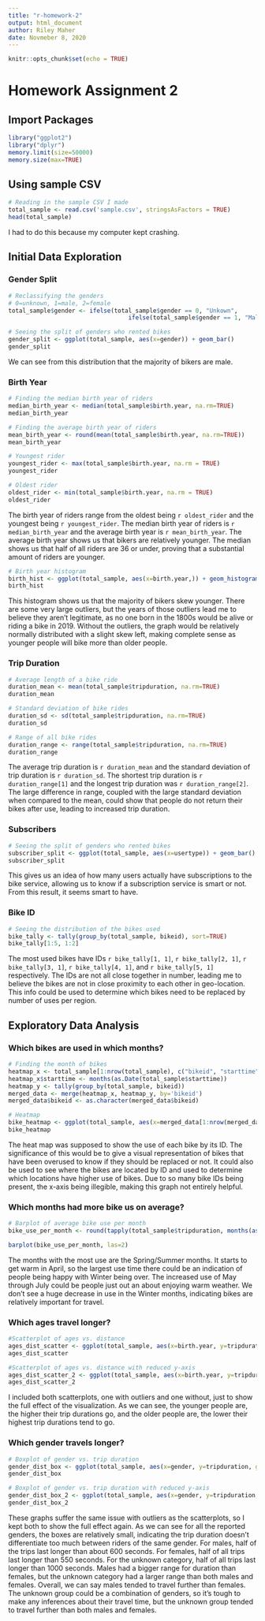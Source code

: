 ---
title: "r-homework-2"
output: html_document
author: Riley Maher
date: Novmeber 8, 2020
---

```{r setup, include=FALSE}
knitr::opts_chunk$set(echo = TRUE)
```

# Homework Assignment 2

## Import Packages

```{r}
library("ggplot2")
library("dplyr")
memory.limit(size=50000)
memory.size(max=TRUE)
```

## Using sample CSV

```{r}
# Reading in the sample CSV I made
total_sample <- read.csv('sample.csv', stringsAsFactors = TRUE)
head(total_sample)
```

I had to do this because my computer kept crashing.

## Initial Data Exploration

### Gender Split

```{r}
# Reclassifying the genders
# 0=unknown, 1=male, 2=female
total_sample$gender <- ifelse(total_sample$gender == 0, "Unkown",
                                  ifelse(total_sample$gender == 1, "Male", "Female"))

# Seeing the split of genders who rented bikes
gender_split <- ggplot(total_sample, aes(x=gender)) + geom_bar()
gender_split
```

We can see from this distribution that the majority of bikers are male.

### Birth Year

```{r}
# Finding the median birth year of riders
median_birth_year <- median(total_sample$birth.year, na.rm=TRUE)
median_birth_year

# Finding the average birth year of riders
mean_birth_year <- round(mean(total_sample$birth.year, na.rm=TRUE))
mean_birth_year

# Youngest rider
youngest_rider <- max(total_sample$birth.year, na.rm = TRUE)
youngest_rider

# Oldest rider
oldest_rider <- min(total_sample$birth.year, na.rm = TRUE)
oldest_rider
```
The birth year of riders range from the oldest being `r oldest_rider` and the youngest being `r youngest_rider`. The median birth year of riders is `r median_birth_year` and the average birth year is `r mean_birth_year`. The average birth year shows us that bikers are relatively younger. The median shows us that half of all riders are 36 or under, proving that a substantial amount of riders are younger.

```{r}
# Birth year histogram
birth_hist <- ggplot(total_sample, aes(x=birth.year,)) + geom_histogram(bins = 30)
birth_hist
```

This histogram shows us that the majority of bikers skew younger. There are some very large outliers, but the years of those outliers lead me to believe they aren't legitimate, as no one born in the 1800s would be alive or riding a bike in 2019. Without the outliers, the graph would be relatively normally distributed with a slight skew left, making complete sense as younger people will bike more than older people.

### Trip Duration

```{r}
# Average length of a bike ride
duration_mean <- mean(total_sample$tripduration, na.rm=TRUE)
duration_mean

# Standard deviation of bike rides
duration_sd <- sd(total_sample$tripduration, na.rm=TRUE)
duration_sd

# Range of all bike rides
duration_range <- range(total_sample$tripduration, na.rm=TRUE)
duration_range
```
The average trip duration is `r duration_mean` and the standard deviation of trip duration is `r duration_sd`. The shortest trip duration is `r duration_range[1]` and the longest trip duration was `r duration_range[2]`. The large difference in range, coupled with the large standard deviation when compared to the mean, could show that people do not return their bikes after use, leading to increased trip duration.

### Subscribers

```{r}
# Seeing the split of genders who rented bikes
subscriber_split <- ggplot(total_sample, aes(x=usertype)) + geom_bar()
subscriber_split
```

This gives us an idea of how many users actually have subscriptions to the bike service, allowing us to know if a subscription service is smart or not. From this result, it seems smart to have.

### Bike ID

```{r}
# Seeing the distribution of the bikes used
bike_tally <- tally(group_by(total_sample, bikeid), sort=TRUE)
bike_tally[1:5, 1:2]
```
The most used bikes have IDs `r bike_tally[1, 1]`, `r bike_tally[2, 1]`, `r bike_tally[3, 1]`, `r bike_tally[4, 1]`, and `r bike_tally[5, 1]` respectively. The IDs are not all close together in number, leading me to believe the bikes are not in close proximity to each other in geo-location. This info could be used to determine which bikes need to be replaced by number of uses per region.

## Exploratory Data Analysis

### Which bikes are used in which months?
```{r, cache=TRUE}
# Finding the month of bikes
heatmap_x <- total_sample[1:nrow(total_sample), c("bikeid", "starttime")]
heatmap_x$starttime <- months(as.Date(total_sample$starttime))
heatmap_y <- tally(group_by(total_sample, bikeid))
merged_data <- merge(heatmap_x, heatmap_y, by='bikeid')
merged_data$bikeid <- as.character(merged_data$bikeid)

# Heatmap 
bike_heatmap <- ggplot(total_sample, aes(x=merged_data[1:nrow(merged_data), 1], y=merged_data[1:nrow(merged_data), 2], fill=merged_data[1:nrow(merged_data), 3])) + geom_tile()
bike_heatmap
```

The heat map was supposed to show the use of each bike by its ID. The significance of this would be to give a visual representation of bikes that have been overused to know if they should be replaced or not. It could also be used to see where the bikes are located by ID and used to determine which locations have higher use of bikes. Due to so many bike IDs being present, the x-axis being illegible, making this graph not entirely helpful.

### Which months had more bike us on average?

```{r, cache=TRUE}
# Barplot of average bike use per month
bike_use_per_month <- round(tapply(total_sample$tripduration, months(as.Date(total_sample$starttime)), mean, na.rm=TRUE), )

barplot(bike_use_per_month, las=2)
```

The months with the most use are the Spring/Summer months. It starts to get warm in April, so the largest use time there could be an indication of people being happy with Winter being over. The increased use of May through July could be people just out an about enjoying warm weather. We don't see a huge decrease in use in the Winter months, indicating bikes are relatively important for travel.

### Which ages travel longer?

```{r, cache=TRUE}
#Scatterplot of ages vs. distance
ages_dist_scatter <- ggplot(total_sample, aes(x=birth.year, y=tripduration)) + geom_point(size=2, alpha=.25)
ages_dist_scatter
```

```{r, cache=TRUE}
#Scatterplot of ages vs. distance with reduced y-axis
ages_dist_scatter_2 <- ggplot(total_sample, aes(x=birth.year, y=tripduration)) + geom_point(size=2, alpha=.25) + ylim(0,3750)
ages_dist_scatter_2
```

I included both scatterplots, one with outliers and one without, just to show the full effect of the visualization. As we can see, the younger people are, the higher their trip durations go, and the older people are, the lower their highest trip durations tend to go.

### Which gender travels longer?

```{r, cache=TRUE}
# Boxplot of gender vs. trip duration
gender_dist_box <- ggplot(total_sample, aes(x=gender, y=tripduration, group=gender)) + geom_point(size=2, alpha=0.8) + geom_boxplot(outlier.colour="red", outlier.size=2)
gender_dist_box
```

```{r, cache=TRUE}
# Boxplot of gender vs. trip duration with reduced y-axis
gender_dist_box_2 <- ggplot(total_sample, aes(x=gender, y=tripduration, group=gender)) + geom_point(size=2, alpha=0.8) + geom_boxplot(outlier.colour="red", outlier.size=2) + ylim(0,3750)
gender_dist_box_2
```

These graphs suffer the same issue with outliers as the scatterplots, so I kept both to show the full effect again. As we can see for all the reported genders, the boxes are relatively small, indicating the trip duration doesn't differentiate too much between riders of the same gender. For males, half of the trips last longer than about 600 seconds. For females, half of all trips last longer than 550 seconds. For the unknown category, half of all trips last longer than 1000 seconds. Males had a bigger range for duration than females, but the unknown category had a larger range than both males and females. Overall, we can say males tended to travel further than females. The unknown group could be a combination of genders, so it's tough to make any inferences about their travel time, but the unknown group tended to travel further than both males and females.
